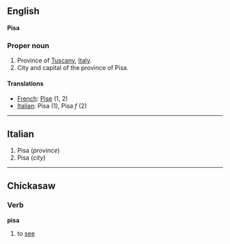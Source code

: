 ==English==
'''Pisa'''

===Proper noun===

#Province of [[Tuscany]], [[Italy]].
#City and capital of the province of Pisa.

====Translations====

*[[French]]: [[Pise]] (1, 2)
*[[Italian]]: Pisa (1), Pisa ''f'' (2)

----

==Italian==

#Pisa (''province'')
#Pisa (''city'')

----

==Chickasaw==
===Verb===

'''pisa'''
#to [[see]]